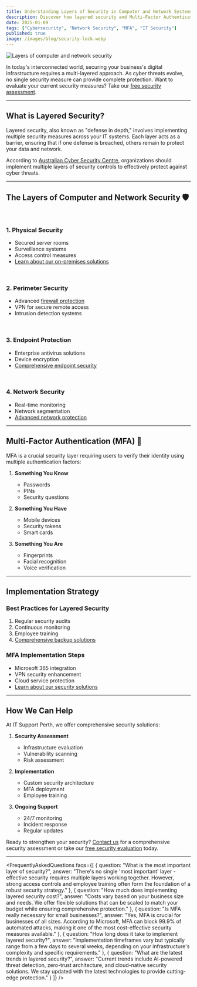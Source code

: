 ```yaml
---
title: Understanding Layers of Security in Computer and Network Systems - 2025 Guide
description: Discover how layered security and Multi-Factor Authentication (MFA) protect your business from cyber threats. Learn about the essential security layers every organization needs and how to implement them effectively.
date: 2025-01-09
tags: ["Cybersecurity", "Network Security", "MFA", "IT Security"]
published: true
image: /images/blog/security-lock.webp
---
```


<Image
    src="/images/blog/layered-security.webp"
    alt="Layers of computer and network security"
    layout="responsive"
    width={800}
    height={600}
    className="rounded-lg w-full py-5"
/>

In today's interconnected world, securing your business's digital infrastructure requires a multi-layered approach. As cyber threats evolve, no single security measure can provide complete protection. Want to evaluate your current security measures? Take our [free security assessment](/services-and-solutions/it-security-solutions#free-security-assessment).

---

## What is Layered Security?

Layered security, also known as "defense in depth," involves implementing multiple security measures across your IT systems. Each layer acts as a barrier, ensuring that if one defense is breached, others remain to protect your data and network.

According to <a href="https://www.cyber.gov.au/acsc/view-all-content/publications/essential-eight-maturity-model" target="_blank" rel="noopener noreferrer">Australian Cyber Security Centre</a>, organizations should implement multiple layers of security controls to effectively protect against cyber threats.

---

## The Layers of Computer and Network Security 🛡️

<br />

### 1. Physical Security
- Secured server rooms
- Surveillance systems
- Access control measures
- [Learn about our on-premises solutions](/services-and-solutions/on-premises-server-management)

<br />

### 2. Perimeter Security
- Advanced [firewall protection](/services-and-solutions/firewall-service)
- VPN for secure remote access
- Intrusion detection systems

<br />

### 3. Endpoint Protection
- Enterprise antivirus solutions
- Device encryption
- [Comprehensive endpoint security](/services-and-solutions/it-security-solutions)

<br />

### 4. Network Security
- Real-time monitoring
- Network segmentation
- [Advanced network protection](/services-and-solutions/managed-it-services-provider)

---

## Multi-Factor Authentication (MFA) 🔐

MFA is a crucial security layer requiring users to verify their identity using multiple authentication factors:

1. **Something You Know**
   - Passwords
   - PINs
   - Security questions

2. **Something You Have**
   - Mobile devices
   - Security tokens
   - Smart cards

3. **Something You Are**
   - Fingerprints
   - Facial recognition
   - Voice verification

---

## Implementation Strategy

### Best Practices for Layered Security
1. Regular security audits
2. Continuous monitoring
3. Employee training
4. [Comprehensive backup solutions](/services-and-solutions/backup-and-disaster-recovery-solutions)

### MFA Implementation Steps
- Microsoft 365 integration
- VPN security enhancement
- Cloud service protection
- [Learn about our security solutions](/services-and-solutions/it-security-solutions)

---

## How We Can Help

At IT Support Perth, we offer comprehensive security solutions:

1. **Security Assessment**
   - Infrastructure evaluation
   - Vulnerability scanning
   - Risk assessment

2. **Implementation**
   - Custom security architecture
   - MFA deployment
   - Employee training

3. **Ongoing Support**
   - 24/7 monitoring
   - Incident response
   - Regular updates

Ready to strengthen your security? [Contact us](/contact-us) for a comprehensive security assessment or take our [free security evaluation](/services-and-solutions/it-security-solutions#free-security-assessment) today.

---

<FrequentlyAskedQuestions faqs={[
  {
    question: "What is the most important layer of security?",
    answer: "There's no single 'most important' layer - effective security requires multiple layers working together. However, strong access controls and employee training often form the foundation of a robust security strategy."
  },
  {
    question: "How much does implementing layered security cost?",
    answer: "Costs vary based on your business size and needs. We offer flexible solutions that can be scaled to match your budget while ensuring comprehensive protection."
  },
  {
    question: "Is MFA really necessary for small businesses?",
    answer: "Yes, MFA is crucial for businesses of all sizes. According to Microsoft, MFA can block 99.9% of automated attacks, making it one of the most cost-effective security measures available."
  },
  {
    question: "How long does it take to implement layered security?",
    answer: "Implementation timeframes vary but typically range from a few days to several weeks, depending on your infrastructure's complexity and specific requirements."
  },
  {
    question: "What are the latest trends in layered security?",
    answer: "Current trends include AI-powered threat detection, zero-trust architecture, and cloud-native security solutions. We stay updated with the latest technologies to provide cutting-edge protection."
  }
]} /> 